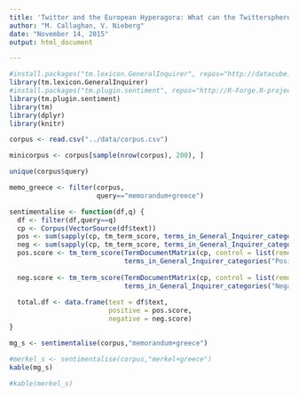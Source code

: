 ```yaml
---
title: 'Twitter and the European Hyperagora: What can the Twittersphere Tell us about Political Deliberation and Opinions in Europe?'
author: "M. Callaghan, V. Nieberg"
date: "November 14, 2015"
output: html_document

---
```


```r



#install.packages("tm.lexicon.GeneralInquirer", repos="http://datacube.wu.ac.at", type="source")
library(tm.lexicon.GeneralInquirer)
#install.packages("tm.plugin.sentiment", repos="http://R-Forge.R-project.org")
library(tm.plugin.sentiment) 
library(tm)
library(dplyr)
library(knitr)

corpus <- read.csv("../data/corpus.csv")

minicorpus <- corpus[sample(nrow(corpus), 200), ]

unique(corpus$query)

memo_greece <- filter(corpus,
                      query=="memorandum+greece")

sentimentalise <- function(df,q) {
  df <- filter(df,query==q)
  cp <- Corpus(VectorSource(df$text)) 
  pos <- sum(sapply(cp, tm_term_score, terms_in_General_Inquirer_categories("Positiv")))
  neg <- sum(sapply(cp, tm_term_score, terms_in_General_Inquirer_categories("Negativ")))
  pos.score <- tm_term_score(TermDocumentMatrix(cp, control = list(removePunctuation = TRUE)), 
                             terms_in_General_Inquirer_categories("Positiv")) # this lists each document with number below
  
  neg.score <- tm_term_score(TermDocumentMatrix(cp, control = list(removePunctuation = TRUE)), 
                             terms_in_General_Inquirer_categories("Negativ")) 
  
  total.df <- data.frame(text = df$text,
                         positive = pos.score, 
                         negative = neg.score)
}

mg_s <- sentimentalise(corpus,"memorandum+greece")

#merkel_s <- sentimentalise(corpus,"merkel+greece")
kable(mg_s)

#kable(merkel_s)

```







